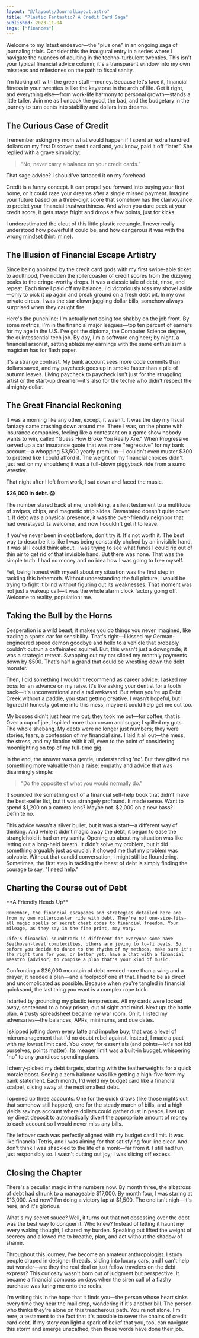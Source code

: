 ```yaml
---
layout: "@/layouts/JournalLayout.astro"
title: "Plastic Fantastic? A Credit Card Saga"
published: 2023-11-04
tags: ["finances"]
---
```



Welcome to my latest endeavor—the "plus one" in an ongoing saga of journaling trials. Consider this the inaugural entry in a series where I navigate the nuances of adulting in the techno-turbulent twenties. This isn't your typical financial advice column; it's a transparent window into my own missteps and milestones on the path to fiscal sanity.

I'm kicking off with the green stuff—money. Because let's face it, financial fitness in your twenties is like the keystone in the arch of life. Get it right, and everything else—from work-life harmony to personal growth—stands a little taller. Join me as I unpack the good, the bad, and the budgetary in the journey to turn cents into stability and dollars into dreams.

## The Curious Case of Credit

I remember asking my mom what would happen if I spent an extra hundred dollars on my first Discover credit card and, you know, paid it off “later”. She replied with a grave simplicity:

<blockquote>“No, never carry a balance on your credit cards.”</blockquote>

That sage advice? I should've tattooed it on my forehead.

Credit is a funny concept. It can propel you forward into buying your first home, or it could raze your dreams after a single missed payment. Imagine your future based on a three-digit score that somehow has the clairvoyance to predict your financial trustworthiness. And when you dare peek at your credit score, it gets stage fright and drops a few points, just for kicks.

I underestimated the clout of this little plastic rectangle. I never really understood how powerful it could be, and how dangerous it was with the wrong mindset (hint: mine).

<Picture
  src={creditcard}
  alt="This isn't just a credit card; it's a plastic Pandora's Box. Swipe with caution."
/>

## The Illusion of Financial Escape Artistry

Since being anointed by the credit card gods with my first swipe-able ticket to adulthood, I've ridden the rollercoaster of credit scores from the dizzying peaks to the cringe-worthy drops. It was a classic tale of debt, rinse, and repeat. Each time I paid off my balance, I'd victoriously toss my shovel aside—only to pick it up again and break ground on a fresh debt pit. In my own private circus, I was the star clown juggling dollar bills, somehow always surprised when they caught fire.

Here's the punchline: I'm actually not doing too shabby on the job front. By some metrics, I'm in the financial major leagues—top ten percent of earners for my age in the U.S. I've got the diploma, the Computer Science degree, the quintessential tech job. By day, I'm a software engineer; by night, a financial arsonist, setting ablaze my earnings with the same enthusiasm a magician has for flash paper.

<Picture
  src={shovel}
  alt="The official tool of choice for digging financial freedom tunnels. Or debt graves. User discretion advised."
/>

It's a strange contrast. My bank account sees more code commits than dollars saved, and my paycheck goes up in smoke faster than a pile of autumn leaves. Living paycheck to paycheck isn't just for the struggling artist or the start-up dreamer—it's also for the techie who didn't respect the almighty dollar.

## The Great Financial Reckoning

It was a morning like any other, except, it wasn't. It was the day my fiscal fantasy came crashing down around me. There I was, on the phone with insurance companies, feeling like a contestant on a game show nobody wants to win, called "Guess How Broke You Really Are." When Progressive served up a car insurance quote that was more "regressive" for my bank account—a whopping $3,500 yearly premium—I couldn't even muster $300 to pretend like I could afford it. The weight of my financial choices didn't just rest on my shoulders; it was a full-blown piggyback ride from a sumo wrestler.

That night after I left from work, I sat down and faced the music.

**$26,000 in debt. 😱**

The number stared back at me, unblinking, a silent testament to a multitude of swipes, chips, and magnetic strip slides. Devastated doesn't quite cover it. If debt was a physical presence, it was the over-friendly neighbor that had overstayed its welcome, and now I couldn't get it to leave.

If you've never been in debt before, don't try it. It's not worth it. The best way to describe it is like I was being constantly choked by an invisible hand. It was all I could think about. I was trying to see what funds I could rip out of thin air to get rid of that invisible hand. But there was none. That was the simple truth. I had no money and no idea how I was going to free myself.

Yet, being honest with myself about my situation was the first step in tackling this behemoth. Without understanding the full picture, I would be trying to fight it blind without figuring out its weaknesses. That moment was not just a wakeup call—it was the whole alarm clock factory going off. Welcome to reality, population: me.

## Taking the Bull by the Horns

Desperation is a wild beast; it makes you do things you never imagined, like trading a sports car for sensibility. That's right—I kissed my German-engineered speed demon goodbye and hello to a vehicle that probably couldn't outrun a caffeinated squirrel. But, this wasn't just a downgrade; it was a strategic retreat. Swapping out my car sliced my monthly payments down by $500. That's half a grand that could be wrestling down the debt monster.

<Picture
  src={squirrel}
  alt="Squirrel with a caffeine buzz: still faster than my new budget-friendly ride."
/>

Then, I did something I wouldn't recommend as career advice: I asked my boss for an advance on my raise. It's like asking your dentist for a tooth back—it's unconventional and a tad awkward. But when you're up Debt Creek without a paddle, you start getting creative. I wasn't hopeful, but I figured if honesty got me into this mess, maybe it could help get me out too.

My bosses didn't just hear me out; they took me out—for coffee, that is. Over a cup of joe, I spilled more than cream and sugar; I spilled my guts. The whole shebang. My debts were no longer just numbers; they were stories, fears, a confession of my financial sins. I laid it all out—the mess, the stress, and my fixation with it all, even to the point of considering moonlighting on top of my full-time gig.

In the end, the answer was a gentle, understanding 'no'. But they gifted me something more valuable than a raise: empathy and advice that was disarmingly simple:

<blockquote>“Do the opposite of what you would normally do.”</blockquote>

It sounded like something out of a financial self-help book that didn't make the best-seller list, but it was strangely profound. It made sense. Want to spend $1,200 on a camera lens? Maybe not. $2,000 on a new bass? Definite no.

This advice wasn't a silver bullet, but it was a start—a different way of thinking. And while it didn't magic away the debt, it began to ease the stranglehold it had on my sanity. Opening up about my situation was like letting out a long-held breath. It didn't solve my problem, but it did something arguably just as crucial: it showed me that my problem was solvable. Without that candid conversation, I might still be floundering. Sometimes, the first step in tackling the beast of debt is simply finding the courage to say, "I need help."

## Charting the Course out of Debt

<Note>
    **A Friendly Heads Up**

    Remember, the financial escapades and strategies detailed here are from my own rollercoaster ride with debt. They're not one-size-fits-all magic spells or secret cheat codes to financial freedom. Your mileage, as they say in the fine print, may vary.

    Life's financial soundtrack is different for everyone—some have Beethoven-level complexities, others are jiving to lo-fi beats. So before you decide to dance to the rhythm of my methods, make sure it's the right tune for you, or better yet, have a chat with a financial maestro (advisor) to compose a plan that's your kind of music.

</Note>

<Picture
  src={map}
  alt="X marks the spot where my savings should be. Spoiler: It's not a tropical island."
/>

Confronting a $26,000 mountain of debt needed more than a wing and a prayer; it needed a plan—and a foolproof one at that. I had to be as direct and uncomplicated as possible. Because when you're tangled in financial quicksand, the last thing you want is a complex rope trick.

I started by grounding my plastic temptresses. All my cards were locked away, sentenced to a boxy prison, out of sight and mind. Next up: the battle plan. A trusty spreadsheet became my war room. On it, I listed my adversaries—the balances, APRs, minimums, and due dates.

I skipped jotting down every latte and impulse buy; that was a level of micromanagement that I'd no doubt rebel against. Instead, I made a pact with my lowest limit card. You know, for essentials (and points—let's not kid ourselves, points matter). Its meager limit was a built-in budget, whispering "no" to any grandiose spending plans.

I cherry-picked my debt targets, starting with the featherweights for a quick morale boost. Seeing a zero balance was like getting a high-five from my bank statement. Each month, I'd wield my budget card like a financial scalpel, slicing away at the next smallest debt.

I opened up three accounts. One for the quick draws (like those nights out that somehow still happen), one for the steady march of bills, and a high yields savings account where dollars could gather dust in peace. I set up my direct deposit to automatically divert the appropriate amount of money to each account so I would never miss any bills.

The leftover cash was perfectly aligned with my budget card limit. It was like financial Tetris, and I was aiming for that satisfying four line clear. And don't think I was shackled to the life of a monk—far from it. I still had fun, just responsibly so. I wasn't cutting out joy; I was slicing off excess.

## Closing the Chapter

There's a peculiar magic in the numbers now. By month three, the albatross of debt had shrunk to a manageable $17,000. By month four, I was staring at $13,000. And now? I'm doing a victory lap at $1,500. The end isn't nigh—it's here, and it's glorious.

What's my secret sauce? Well, it turns out that not obsessing over the debt was the best way to conquer it. Who knew? Instead of letting it haunt my every waking thought, I shared my burden. Speaking out lifted the weight of secrecy and allowed me to breathe, plan, and act without the shadow of shame.

<Picture
  src={secretsauce}
  alt="Debt-be-gone: The secret ingredient to financial freedom. Side effects may include sudden bouts of frugality and allergic reactions to impulse buys."
/>

Throughout this journey, I've become an amateur anthropologist. I study people draped in designer threads, sliding into luxury cars, and I can't help but wonder—are they the real deal or just fellow travelers on the debt express? This curiosity wasn't born out of judgment but perspective. It became a financial compass on days when the siren call of a flashy purchase was luring me onto the rocks.

I'm writing this in the hope that it finds you—the person whose heart sinks every time they hear the mail drop, wondering if it's another bill. The person who thinks they're alone on this treacherous path. You're not alone. I'm here, a testament to the fact that it's possible to sever the chains of credit card debt. If my story can light a spark of belief that you, too, can navigate this storm and emerge unscathed, then these words have done their job.
